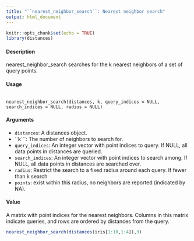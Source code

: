 ```yaml
---
title: "``nearest_neighbor_search``: Nearest neighbor search"
output: html_document
---
```


```r
knitr::opts_chunk$set(echo = TRUE)
library(distances)
```

#### Description
nearest_neighbor_search searches for the k nearest neighbors of a set of query points.

#### Usage
<pre><code>
nearest_neighbor_search(distances, k, query_indices = NULL,
search_indices = NULL, radius = NULL)
</code></pre>

#### Arguments
* ``distances``: A distances object.
* ``k```: The number of neighbors to search for.
* ``query_indices``: An integer vector with point indices to query. If NULL, all data points in distances are queried.
* ``search_indices``: An integer vector with point indices to search among. If NULL, all data points in distances are searched over.
* ``radius``: Restrict the search to a fixed radius around each query. If fewer than k search
* ``points``: exist within this radius, no neighbors are reported (indicated by NA).

#### Value
A matrix with point indices for the nearest neighbors. Columns in this matrix indicate queries, and
rows are ordered by distances from the query.

```r
nearest_neighbor_search(distances(iris[1:10,1:4]),3)
```